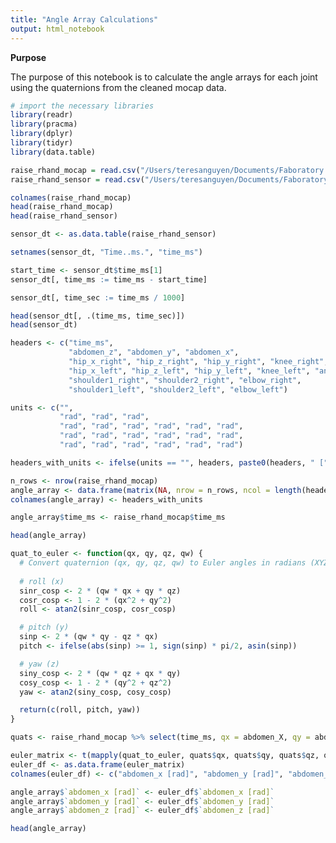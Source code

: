 ```yaml
---
title: "Angle Array Calculations"
output: html_notebook
---
```


**Purpose**

The purpose of this notebook is to calculate the angle arrays for each joint using the quaternions from the cleaned mocap data. 

```r

# import the necessary libraries
library(readr)
library(pracma)
library(dplyr)
library(tidyr)
library(data.table)

```

```r

raise_rhand_mocap = read.csv("/Users/teresanguyen/Documents/Faboratory Stuff/soft-robotics-simulations/data/raise_rhand_mocap_cleaned.csv")
raise_rhand_sensor = read.csv("/Users/teresanguyen/Documents/Faboratory Stuff/soft-robotics-simulations/data/raise_rhand_sensor.csv")

colnames(raise_rhand_mocap)
head(raise_rhand_mocap)
head(raise_rhand_sensor)

```


```r

sensor_dt <- as.data.table(raise_rhand_sensor)

setnames(sensor_dt, "Time..ms.", "time_ms")

start_time <- sensor_dt$time_ms[1]
sensor_dt[, time_ms := time_ms - start_time]

sensor_dt[, time_sec := time_ms / 1000]

head(sensor_dt[, .(time_ms, time_sec)])
head(sensor_dt)

```

```r

headers <- c("time_ms",
             "abdomen_z", "abdomen_y", "abdomen_x",
             "hip_x_right", "hip_z_right", "hip_y_right", "knee_right", "ankle_y_right", "ankle_x_right",
             "hip_x_left", "hip_z_left", "hip_y_left", "knee_left", "ankle_y_left", "ankle_x_left",
             "shoulder1_right", "shoulder2_right", "elbow_right",
             "shoulder1_left", "shoulder2_left", "elbow_left")

units <- c("",
           "rad", "rad", "rad",
           "rad", "rad", "rad", "rad", "rad", "rad",
           "rad", "rad", "rad", "rad", "rad", "rad",
           "rad", "rad", "rad", "rad", "rad", "rad")

headers_with_units <- ifelse(units == "", headers, paste0(headers, " [", units, "]"))

n_rows <- nrow(raise_rhand_mocap)
angle_array <- data.frame(matrix(NA, nrow = n_rows, ncol = length(headers_with_units)))
colnames(angle_array) <- headers_with_units

angle_array$time_ms <- raise_rhand_mocap$time_ms

head(angle_array)

```

```r

quat_to_euler <- function(qx, qy, qz, qw) {
  # Convert quaternion (qx, qy, qz, qw) to Euler angles in radians (XYZ order)
  
  # roll (x)
  sinr_cosp <- 2 * (qw * qx + qy * qz)
  cosr_cosp <- 1 - 2 * (qx^2 + qy^2)
  roll <- atan2(sinr_cosp, cosr_cosp)

  # pitch (y)
  sinp <- 2 * (qw * qy - qz * qx)
  pitch <- ifelse(abs(sinp) >= 1, sign(sinp) * pi/2, asin(sinp))

  # yaw (z)
  siny_cosp <- 2 * (qw * qz + qx * qy)
  cosy_cosp <- 1 - 2 * (qy^2 + qz^2)
  yaw <- atan2(siny_cosp, cosy_cosp)

  return(c(roll, pitch, yaw))
}

quats <- raise_rhand_mocap %>% select(time_ms, qx = abdomen_X, qy = abdomen_Y, qz = abdomen_Z, qw = abdomen_W)

euler_matrix <- t(mapply(quat_to_euler, quats$qx, quats$qy, quats$qz, quats$qw))
euler_df <- as.data.frame(euler_matrix)
colnames(euler_df) <- c("abdomen_x [rad]", "abdomen_y [rad]", "abdomen_z [rad]")

angle_array$`abdomen_x [rad]` <- euler_df$`abdomen_x [rad]`
angle_array$`abdomen_y [rad]` <- euler_df$`abdomen_y [rad]`
angle_array$`abdomen_z [rad]` <- euler_df$`abdomen_z [rad]`

head(angle_array)

```

